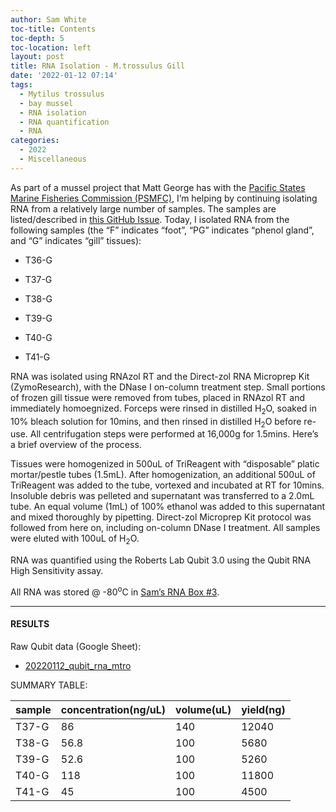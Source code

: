 ```yaml
---
author: Sam White
toc-title: Contents
toc-depth: 5
toc-location: left
layout: post
title: RNA Isolation - M.trossulus Gill
date: '2022-01-12 07:14'
tags: 
  - Mytilus trossulus
  - bay mussel
  - RNA isolation
  - RNA quantification
  - RNA
categories: 
  - 2022
  - Miscellaneous
---
```

As part of a mussel project that Matt George has with the [Pacific States Marine Fisheries Commission (PSMFC)](https://www.psmfc.org/), I'm helping by continuing isolating RNA from a relatively large number of samples. The samples are listed/described in [this GitHub Issue](https://github.com/RobertsLab/resources/issues/1352). Today, I isolated RNA from the following samples (the "F" indicates "foot", "PG" indicates "phenol gland", and "G" indicates "gill" tissues):

- T36-G

- T37-G

- T38-G

- T39-G

- T40-G

- T41-G


RNA was isolated using RNAzol RT and the Direct-zol RNA Microprep Kit (ZymoResearch), with the DNase I on-column treatment step. Small portions of frozen gill tissue were removed from tubes, placed in RNAzol RT and immediately homoegnized. Forceps were rinsed in distilled H<sub>2</sub>O, soaked in 10% bleach solution for 10mins, and then rinsed in distilled H<sub>2</sub>O before re-use. All centrifugation steps were performed at 16,000g for 1.5mins. Here's a brief overview of the process.

Tissues were homogenized in 500uL of TriReagent with "disposable" platic mortar/pestle tubes (1.5mL). After homogenization, an additional 500uL of TriReagent was added to the tube, vortexed and incubated at RT for 10mins. Insoluble debris was pelleted and supernatant was transferred to a 2.0mL tube. An equal volume (1mL) of 100% ethanol was added to this supernatant and mixed thoroughly by pipetting. Direct-zol Microprep Kit protocol was followed from here on, including on-column DNase I treatment. All samples were eluted with 100uL of H<sub>2</sub>O.

RNA was quantified using the Roberts Lab Qubit 3.0 using the Qubit RNA High Sensitivity assay.

All RNA was stored @ -80<sup>o</sup>C in [Sam's RNA Box #3](https://docs.google.com/spreadsheets/d/1j9jm3b91IkVfG0EsSjQpR--t2R97YXEQPaOFqsOqjhc/edit?usp=sharing).

---

#### RESULTS


Raw Qubit data (Google Sheet):

- [20220112_qubit_rna_mtro](https://docs.google.com/spreadsheets/d/1AdV5vT1CVX5C9X7Vbx3ytQmC8S-y5FF6Gl9IJk0oCCY/edit?usp=sharing)

SUMMARY TABLE:

| sample | concentration(ng/uL) | volume(uL) | yield(ng) |
|--------|----------------------|------------|-----------|
| T37-G  | 86                   | 140        | 12040     |
| T38-G  | 56.8                 | 100        | 5680      |
| T39-G  | 52.6                 | 100        | 5260      |
| T40-G  | 118                  | 100        | 11800     |
| T41-G  | 45                   | 100        | 4500      |